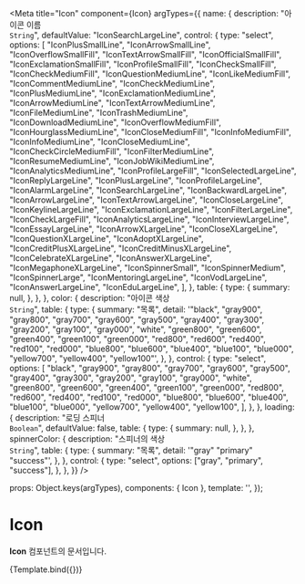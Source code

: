 
<Meta
  title="Icon"
  component={Icon}
  argTypes={{
    name: {
      description: "아이콘 이름<br/>`String`",
      defaultValue: "IconSearchLargeLine",
      control: {
        type: "select",
        options: [
          "IconPlusSmallLine",
          "IconArrowSmallLine",
          "IconOverflowSmallFill",
          "IconTextArrowSmallFill",
          "IconOfficialSmallFill",
          "IconExclamationSmallFill",
          "IconProfileSmallFill",
          "IconCheckSmallFill",
          "IconCheckMediumFill",
          "IconQuestionMediumLine",
          "IconLikeMediumFill",
          "IconCommentMediumLine",
          "IconCheckMediumLine",
          "IconPlusMediumLine",
          "IconExclamationMediumLine",
          "IconArrowMediumLine",
          "IconTextArrowMediumLine",
          "IconFileMediumLine",
          "IconTrashMediumLine",
          "IconDownloadMediumLine",
          "IconOverflowMediumFill",
          "IconHourglassMediumLine",
          "IconCloseMediumFill",
          "IconInfoMediumFill",
          "IconInfoMediumLine",
          "IconCloseMediumLine",
          "IconCheckCircleMediumFill",
          "IconFilterMediumLine",
          "IconResumeMediumLine",
          "IconJobWikiMediumLine",
          "IconAnalyticsMediumLine",
          "IconProfileLargeFill",
          "IconSelectedLargeLine",
          "IconReplyLargeLine",
          "IconPlusLargeLine",
          "IconProfileLargeLine",
          "IconAlarmLargeLine",
          "IconSearchLargeLine",
          "IconBackwardLargeLine",
          "IconArrowLargeLine",
          "IconTextArrowLargeLine",
          "IconCloseLargeLine",
          "IconKeylineLargeLine",
          "IconExclamationLargeLine",
          "IconFilterLargeLine",
          "IconCheckLargeFill",
          "IconAnalyticsLargeLine",
          "IconInterviewLargeLine",
          "IconEssayLargeLine",
          "IconArrowXLargeLine",
          "IconCloseXLargeLine",
          "IconQuestionXLargeLine",
          "IconAdoptXLargeLine",
          "IconCreditPlusXLargeLine",
          "IconCreditMinusXLargeLine",
          "IconCelebrateXLargeLine",
          "IconAnswerXLargeLine",
          "IconMegaphoneXLargeLine",
          "IconSpinnerSmall",
          "IconSpinnerMedium",
          "IconSpinnerLarge",
          "IconMentoringLargeLine",
          "IconVodLargeLine",
          "IconAnswerLargeLine",
          "IconEduLargeLine",
        ],
      },
      table: {
        type: {
          summary: null,
        },
      },
    },
    color: {
      description: "아이콘 색상<br/>`String`",
      table: {
        type: {
          summary: "목록",
          detail:
            '"black", "gray900", "gray800", "gray700", "gray600", "gray500", "gray400", "gray300", "gray200", "gray100", "gray000", "white", "green800", "green600", "green400", "green100", "green000", "red800", "red600", "red400", "red100", "red000", "blue800", "blue600", "blue400", "blue100", "blue000", "yellow700", "yellow400", "yellow100"',
        },
      },
      control: {
        type: "select",
        options: [
          "black",
          "gray900",
          "gray800",
          "gray700",
          "gray600",
          "gray500",
          "gray400",
          "gray300",
          "gray200",
          "gray100",
          "gray000",
          "white",
          "green800",
          "green600",
          "green400",
          "green100",
          "green000",
          "red800",
          "red600",
          "red400",
          "red100",
          "red000",
          "blue800",
          "blue600",
          "blue400",
          "blue100",
          "blue000",
          "yellow700",
          "yellow400",
          "yellow100",
        ],
      },
    },
    loading: {
      description: "로딩 스피너<br/>`Boolean`",
      defaultValue: false,
      table: {
        type: {
          summary: null,
        },
      },
    },
    spinnerColor: {
      description: "스피너의 색상<br/>`String`",
      table: {
        type: {
          summary: "목록",
          detail: '"gray" "primary" "success"',
        },
      },
      control: {
        type: "select",
        options: ["gray", "primary", "success"],
      },
    },
  }}
/>

  props: Object.keys(argTypes),
  components: { Icon },
  template:
    '<Icon :name="name" :color="color" :loading="loading" :spinnerColor="spinnerColor"></Icon>',
});

# Icon

**Icon** 컴포넌트의 문서입니다.

<Story name="docs" height="100px">
  {Template.bind({})}
</Story>

<ArgsTable story="docs" />
